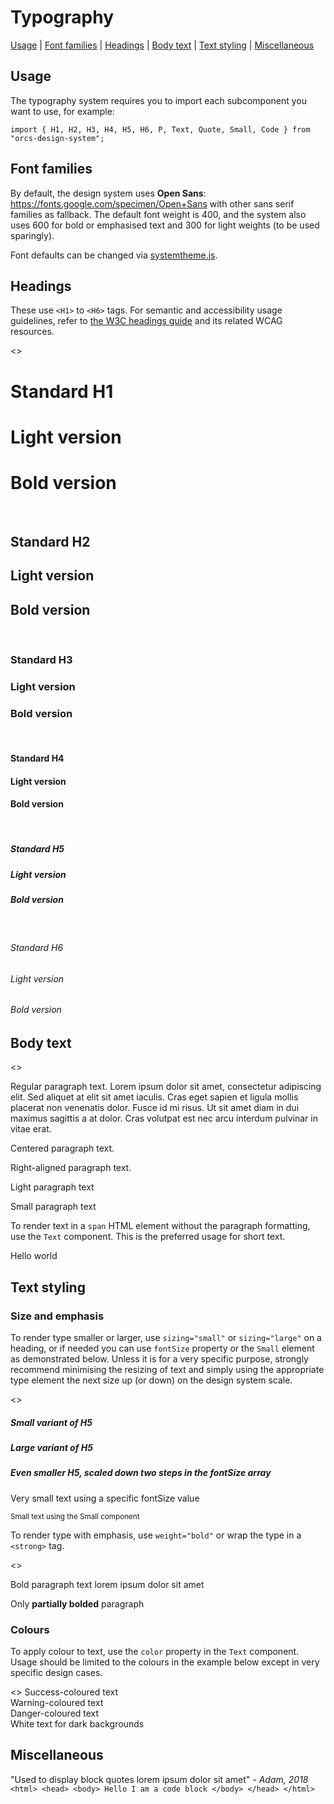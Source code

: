 
<Meta title="System/Typography" />

# Typography

[Usage](#usage) | [Font families](#font-families) | [Headings](#headings) | [Body text](#body-text) | [Text styling](#text-styling) | [Miscellaneous](#miscellaneous)

## Usage

The typography system requires you to import each subcomponent you want to use, for example:

```
import { H1, H2, H3, H4, H5, H6, P, Text, Quote, Small, Code } from "orcs-design-system";
```

## Font families

By default, the design system uses **Open Sans**: https://fonts.google.com/specimen/Open+Sans with other sans serif families as fallback. The default font weight is 400, and the system also uses 600 for bold or emphasised text and 300 for light weights (to be used sparingly).

Font defaults can be changed via [systemtheme.js](https://github.com/orchestrated-io/orca-design-system/blob/master/packages/orcs-design-system/lib/systemtheme.js).

<Typeset fontSizes={systemtheme.fontSizes} fontFamily={systemtheme.font} />

## Headings
These use `<H1>` to `<H6>` tags. For semantic and accessibility usage guidelines, refer to [the W3C headings guide](https://www.w3.org/WAI/tutorials/page-structure/headings/) and its related WCAG resources.

<Preview>
<Story name="Headings/H1 to H6">
<>
<H1>Standard H1</H1>
<H1 weight="light">Light version</H1>
<H1 weight="bold">Bold version</H1>
<br />
<H2>Standard H2</H2>
<H2 weight="light">Light version</H2>
<H2 weight="bold">Bold version</H2>
<br />
<H3>Standard H3</H3>
<H3 weight="light">Light version</H3>
<H3 weight="bold">Bold version</H3>
<br />
<H4>Standard H4</H4>
<H4 weight="light">Light version</H4>
<H4 weight="bold">Bold version</H4>
<br />
<H5>Standard H5</H5>
<H5 weight="light">Light version</H5>
<H5 weight="bold">Bold version</H5>
<br />
<H6>Standard H6</H6>
<H6 weight="light">Light version</H6>
<H6 weight="bold">Bold version</H6>
</>
</Story>
</Preview>

## Body text

<Preview>
<Story name="Body text/Paragraph">
<>
<P>Regular paragraph text. Lorem ipsum dolor sit amet, consectetur adipiscing elit. Sed aliquet at elit sit amet iaculis. Cras eget sapien et ligula mollis placerat non venenatis dolor. Fusce id mi risus. Ut sit amet diam in dui maximus sagittis a at dolor. Cras volutpat est nec arcu interdum pulvinar in vitae erat.</P>
<P textAlign="center">Centered paragraph text.</P>
<P textAlign="right">Right-aligned paragraph text.</P>
<P weight="light">Light paragraph text</P>
<P sizing="small">Small paragraph text</P>
</>
</Story>
</Preview>

To render text in a `span` HTML element without the paragraph formatting, use the `Text` component. This is the preferred usage for short text.

<Preview>
<Story name="Body text/Text">
<Text>Hello world</Text>
</Story>
</Preview>

## Text styling

### Size and emphasis

To render type smaller or larger, use `sizing="small"` or `sizing="large"` on a heading, or if needed you can use `fontSize` property or the `Small` element as demonstrated below. Unless it is for a very specific purpose, strongly recommend minimising the resizing of text and simply using the appropriate type element the next size up (or down) on the design system scale.

<Preview>
<Story name="Styling/Sizing">
<>
<H5 sizing="small">Small variant of H5</H5>
<H5 sizing="large">Large variant of H5</H5>
<H5 fontSize={2}>Even smaller H5, scaled down two steps in the fontSize array</H5>
<P fontSize="10px">Very small text using a specific fontSize value</P>
<Small>Small text using the Small component</Small>
</>
</Story>
</Preview>

To render type with emphasis, use `weight="bold"` or wrap the type in a `<strong>` tag.

<Preview>
<Story name="Styling/Emphasis">
<>
<P weight="bold">Bold paragraph text lorem ipsum dolor sit amet</P>
<P>Only <strong>partially bolded</strong> paragraph</P>
</>
</Story>
</Preview>

### Colours

To apply colour to text, use the `color` property in the `Text` component. Usage should be limited to the colours in the example below except in very specific design cases.

<Preview>
<Story name="Styling/Colours">
<>
<Text color="success">Success-coloured text</Text>
<br />
<Text color="warning">Warning-coloured text</Text>
<br />
<Text color="danger">Danger-coloured text</Text>
<br />
<Box bg="greyDarker">
<Text color="white">White text for dark backgrounds</Text>
</Box>
</>
</Story>
</Preview>

## Miscellaneous

<Preview>
<Story name="Miscellaneous/Blockquote">
<Quote>"Used to display block quotes lorem ipsum dolor sit amet" <em> - Adam, 2018</em></Quote>
</Story>
</Preview>

<Preview>
<Story name="Miscellaneous/Code">
<Code>&lt;html&gt; &lt;head&gt; &lt;body&gt; Hello I am a code block &lt;/body&gt; &lt;/head&gt; &lt;/html&gt;</Code>
</Story>
</Preview>
